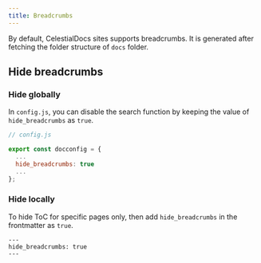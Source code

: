```yaml
---
title: Breadcrumbs
---
```

By default, CelestialDocs sites supports breadcrumbs. It is generated after fetching the folder structure of `docs` folder.

## Hide breadcrumbs

### Hide globally

In `config.js`, you can disable the search function by keeping the value of `hide_breadcrumbs` as `true`.

```js
// config.js

export const docconfig = {
  ...
  hide_breadcrumbs: true
  ...
};
```

### Hide locally

To hide ToC for specific pages only, then add `hide_breadcrumbs` in the frontmatter as `true`.
```
---
hide_breadcrumbs: true
---
```
